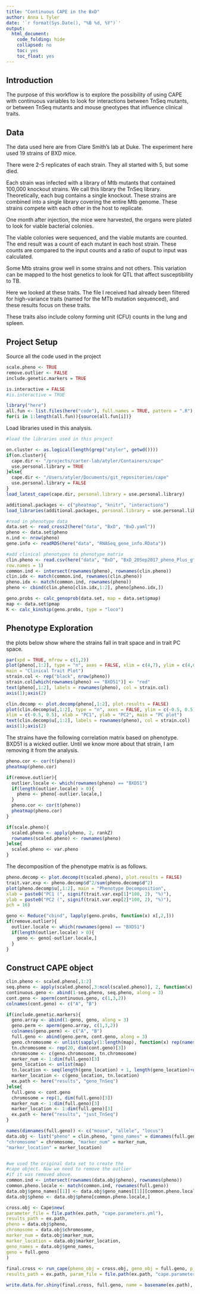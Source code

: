 ```yaml
---
title: "Continuous CAPE in the BxD"
author: Anna L Tyler
date: '`r format(Sys.Date(), "%B %d, %Y")`'
output: 
  html_document:
    code_folding: hide
    collapsed: no
    toc: yes
    toc_float: yes
---
```



## Introduction

The purpose of this workflow is to explore the possibility of using
CAPE with continuous variables to look for interactions between
TnSeq mutants, or between TnSeq mutants and mouse gneotypes that 
influence clinical traits.


## Data

The data used here are from Clare Smith's lab at Duke. The experiment 
here used 19 strains of BXD mice. 

There were 2-5 replicates of each strain. They all started with 5, but 
some died. 

Each strain was infected with a library of Mtb mutants that contained
100,000 knockout strains. We call this library the TnSeq library.
Theoretically, each bug contains a single knockout. These strains are 
combined into a single library covering the entire Mtb genome. These 
strains compete with each other in the host to replicate. 

One month after injection, the mice were harvested, the organs were plated
to look for viable bacterial colonies. 

The viable colonies were sequenced, and the viable mutants are counted. 
The end result was a count of each mutant in each host strain. These 
counts are compared to the input counts and a ratio of ouput to input
was calculated.

Some Mtb strains grow well in some strains and not others. This
variation can be mapped to the host genetics to look for QTL that 
affect susceptibility to TB.

Here we looked at these traits. The file I received had already been
filtered for high-variance traits (named for the MTb mutation sequenced), 
and these results focus on these traits. 

These traits also include colony forming unit (CFU) counts in the lung 
and spleen.

## Project Setup

Source all the code used in the project

```r
scale.pheno <- TRUE
remove.outlier <- FALSE
include.genetic.markers = TRUE
```

```r
is.interactive = FALSE
#is.interactive = TRUE

library("here")
all.fun <- list.files(here("code"), full.names = TRUE, pattern = ".R")
for(i in 1:length(all.fun)){source(all.fun[i])}
```

Load libraries used in this analysis.

```r
#load the libraries used in this project

on.cluster <- as.logical(length(grep("atyler", getwd())))
if(on.cluster){
  cape.dir <- "/projects/carter-lab/atyler/Containers/cape"
  use.personal.library = TRUE
}else{
  cape.dir <- "/Users/atyler/Documents/git_repositories/cape"
  use.personal.library = FALSE
}
load_latest_cape(cape.dir, personal.library = use.personal.library)

additional.packages <- c("pheatmap", "knitr", "interactions")
load_libraries(additional.packages, personal.library = use.personal.library)

```

```r
#read in phenotype data
data.set <- read_cross2(here("data", "BxD", "BxD.yaml"))
pheno <- data.set$pheno
n.ind <- nrow(pheno)
gene.info <- readRDS(here("data", "RNASeq_gene_info.RData"))

#add clinical phenotypes to phenotype matrix
clin.pheno <- read.csv(here("data", "BxD", "BxD_20Sep2017_pheno_Plus_gt4.5TAs_noParents_rqtl2.csv"), 
row.names = 1)
common.ind <- intersect(rownames(pheno), rownames(clin.pheno))
clin.idx <- match(common.ind, rownames(clin.pheno))
pheno.idx <- match(common.ind, rownames(pheno))
pheno <- cbind(clin.pheno[clin.idx,1:2], pheno[pheno.idx,])
```

```r
geno.probs <- calc_genoprob(data.set, map = data.set$pmap)
map <- data.set$pmap
K <- calc_kinship(geno.probs, type = "loco")
```


## Phenotype Exploration

the plots below show where the strains fall in trait space and
in trait PC space.

```r
par(xpd = TRUE, mfrow = c(1,2))
plot(pheno[,1:2], type = "n", axes = FALSE, xlim = c(4,7), ylim = c(4,6.8),
main = "Clinical Trait Plot")
strain.col <- rep("black", nrow(pheno))
strain.col[which(rownames(pheno) == "BXD51")] <- "red"
text(pheno[,1:2], labels = rownames(pheno), col = strain.col)
axis(1);axis(2)

clin.decomp <- plot.decomp(pheno[,1:2], plot.results = FALSE)
plot(clin.decomp$u[,1:2], type = "n", axes = FALSE, ylim = c(-0.5, 0.5), 
xlim = c(-0.5, 0.5), xlab = "PC1", ylab = "PC2", main = "PC plot")
text(clin.decomp$u[,1:2], labels = rownames(pheno), col = strain.col)
axis(1);axis(2)
```

The strains have the following correlation matrix based on phenotype.
BXD51 is a wicked outlier. Until we know more about that strain, 
I am removing it from the analysis.

```r
pheno.cor <- cor(t(pheno))
pheatmap(pheno.cor)
```

```r
if(remove.outlier){
  outlier.locale <- which(rownames(pheno) == "BXD51")
  if(length(outlier.locale) > 0){
    pheno <- pheno[-outlier.locale,]
  }
  pheno.cor <- cor(t(pheno))
  pheatmap(pheno.cor)
}
```

```r
if(scale.pheno){
  scaled.pheno <- apply(pheno, 2, rankZ)
  rownames(scaled.pheno) <- rownames(pheno)
}else{
  scaled.pheno <- var.pheno
}
```

The decomposition of the phenotype matrix is as follows.

```r
pheno.decomp <- plot.decomp(t(scaled.pheno), plot.results = FALSE)
trait.var.exp <- pheno.decomp$d^2/sum(pheno.decomp$d^2)
plot(pheno.decomp$u[,1:2], main = "Phenotype Decomposition", 
xlab = paste0("PC1 (", signif(trait.var.exp[1]*100, 2), "%)"),
ylab = paste0("PC2 (", signif(trait.var.exp[2]*100, 2), "%)"),
pch = 16)
```

```r
geno <- Reduce("cbind", lapply(geno.probs, function(x) x[,2,]))
if(remove.outlier){
  outlier.locale <- which(rownames(geno) == "BXD51")
  if(length(outlier.locale) > 0){
    geno <- geno[-outlier.locale,]
  }
}
```

## Construct CAPE object

```r
clin.pheno <- scaled.pheno[,1:2]
seq.pheno <- apply(scaled.pheno[,3:ncol(scaled.pheno)], 2, function(x) scale.between.vals(x, 0, 1))
continuous.geno <- abind(1-seq.pheno, seq.pheno, along = 3)
cont.geno <- aperm(continuous.geno, c(1,3,2))
colnames(cont.geno) <- c("A", "B")

if(include.genetic.markers){
  geno.array <- abind(1-geno, geno, along = 3)
  geno.perm <- aperm(geno.array, c(1,3,2))
  colnames(geno.perm) <- c("A", "B")
  full.geno <- abind(geno.perm, cont.geno, along = 3)
  geno.chromosome <- unlist(sapply(1:length(map), function(x) rep(names(map)[x], length(map[[x]]))))
  tn.chromosome <- rep(20, dim(cont.geno)[3])
  chromosome <- c(geno.chromosome, tn.chromosome)
  marker_num <- 1:dim(full.geno)[3]
  geno_location <- unlist(map)
  tn.location <- seq(length(geno_location) + 1, length(geno_location)+dim(cont.geno)[3], 1)
  marker_location <- c(geno_location, tn.location)
  ex.path <- here("results", "geno_TnSeq")
}else{
  full.geno <- cont.geno
  chromosome = rep(1, dim(full.geno)[3])
  marker_num <- 1:dim(full.geno)[3]
  marker_location <- 1:dim(full.geno)[3]
  ex.path <- here("results", "just_TnSeq")
}

names(dimnames(full.geno)) <- c("mouse", "allele", "locus")
data.obj <- list("pheno" = clin.pheno, "geno_names" = dimnames(full.geno),
"chromosome" = chromosome, "marker_num" = marker_num,
"marker_location" = marker_location)


#we used the original data set to create the 
#cape object. Now we need to remove the outlier
#if it was removed above.
common.ind <- intersect(rownames(data.obj$pheno), rownames(pheno))
common.pheno.locale <- match(common.ind, rownames(full.geno))
data.obj$geno_names[[1]] <- data.obj$geno_names[[1]][common.pheno.locale]
data.obj$pheno <- data.obj$pheno[common.pheno.locale,]

cross.obj <- Cape$new(
parameter_file = file.path(ex.path, "cape.parameters.yml"),
results_path = ex.path,
pheno = data.obj$pheno,
chromosome = data.obj$chromosome,
marker_num = data.obj$marker_num,
marker_location = data.obj$marker_location,
geno_names = data.obj$geno_names,
geno = full.geno
)
    
final.cross <- run_cape(pheno_obj = cross.obj, geno_obj = full.geno, p_or_q = 0.05,
results_path = ex.path, param_file = file.path(ex.path, "cape.parameters.yml"))

write.data.for.shiny(final.cross, full.geno, name = basename(ex.path), path = ex.path)
```
